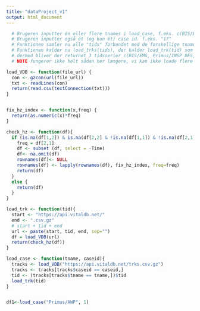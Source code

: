 ```yaml
---
title: "dataProject_v1"
output: html_document
---
```


```r
  # Brugeren inputter én eller flere tnames i load_case, f.eks. c(BIS/EMG, Primus/INSP_DES, Solar8000/BT)
  # Brugeren inputter også ét (og kun ét) case id. f.eks. "17"
  # Funktionen samler nu alle "tids" forbundet med de forskellige tnames i case 1. ( i det her tilfælde 3 stk.)
  # Funktionen kalder nu load_trks(tids), der kalder load_trk(tid) som kalder load vdb (der henter fra api) på alle tid i tids
  # dermed bliver der returnet 3 tidsserier c(BIS/EMG, Primus/INSP_DES, Solar8000/BT), der alle tilhører case 17
  # NOTE fungerer ikke helt sådan her længere, vi kan ikke loade flere tnames

load_VDB <- function(file_url) {
  con <- gzcon(url(file_url))
  txt <- readLines(con)
  return(read.csv(textConnection(txt)))
}


fix_hz_index <- function(x,freq) {
  return(as.numeric(x)*freq)
}

check_hz <- function(df){
  if (is.na(df[1,2]) & is.na(df[2,2] & !is.na(df[1,1]) & !is.na(df[2,1]) )){
    freq = df[2,1]
    df <- subset (df, select = -Time)
    df<- na.omit(df)
    rownames(df)<- NULL
    rownames(df) <- lapply(rownames(df), fix_hz_index, freq=freq)
    return(df)
  }
  else {
    return(df)
  }
}

load_trk <- function(tid){
  start <- "https://api.vitaldb.net/"
  end <- ".csv.gz" 
  # start + tid + end
  url <- paste(start, tid, end, sep="")
  df = load_VDB(url)
  return(check_hz(df))
}

load_case <- function(tname, caseid){
  tracks <- load_VDB("https://api.vitaldb.net/trks.csv.gz")
  tracks <- tracks[tracks$caseid == caseid,]
  tid <- (tracks[tracks$tname == tname,])$tid
  load_trk(tid)
}


df1<-load_case("Primus/AWP", 1)

```

